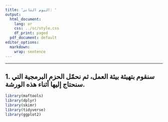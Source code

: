 ```yaml
---
title: 'اليوم الثاني: '
output:
  html_document:
    lang: ar
    css: ../sc/style.css
    df_print: paged
  pdf_document: default
editor_options:
  markdown:
    wrap: sentence
---
```


------------------------------------------------------------------------
## 1. سنقوم بتهيئة بيئة العمل، ثم نحمّل الحزم البرمجية التي سنحتاج إليها أثناء هذه الورشة.

```r
library(maftools)
library(dplyr)
library(skimr)
library(tidyverse)
library(ggplot2)
```